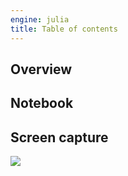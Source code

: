 ```yaml
---
engine: julia
title: Table of contents
---
```




:::{.callout-caution title="Content TBA"}
:::


## Overview

## Notebook

## Screen capture

![](./toc.png)